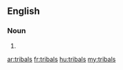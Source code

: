 ==English==

===Noun===
{{head|en|plural}}

# {{plural of|tribal|lang=en}}

[[ar:tribals]]
[[fr:tribals]]
[[hu:tribals]]
[[my:tribals]]